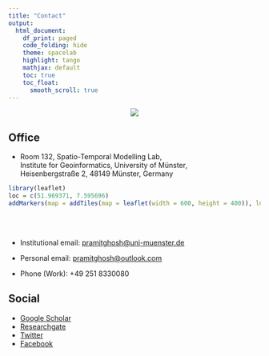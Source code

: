 ```yaml
---
title: "Contact"
output:
  html_document:
    df_print: paged
    code_folding: hide
    theme: spacelab
    highlight: tango
    mathjax: default
    toc: true
    toc_float:
      smooth_scroll: true
---
```

<style>
.leaflet {
    margin: auto;
}
</style>

<p align = center>
![](ifgi_logo.jpg)
</p>

## Office

- Room 132, Spatio-Temporal Modelling Lab,<br>
  Institute for Geoinformatics, University of Münster,<br>
  Heisenbergstraße 2, 48149 Münster, Germany
  
```r
library(leaflet)
loc = c(51.969371, 7.595696)
addMarkers(map = addTiles(map = leaflet(width = 600, height = 400)), lng = loc[2], lat = loc[1], popup = "Institute for Geoinformatics is here!")
```
  
<br><br>


- Institutional email: [pramitghosh@uni-muenster.de](mailto:pramitghosh@uni-muenster.de)
- Personal email: [pramitghosh@outlook.com](mailto:pramitghosh@outlook.com)

- Phone (Work): +49 251 8330080

## Social

* [Google Scholar](https://scholar.google.de/citations?user=2YezHrEAAAAJ&hl=en)
* [Researchgate](https://www.researchgate.net/profile/Pramit_Ghosh3)
* [Twitter](https://twitter.com/pramit92)
* [Facebook](https://www.facebook.com/pramitghosh)